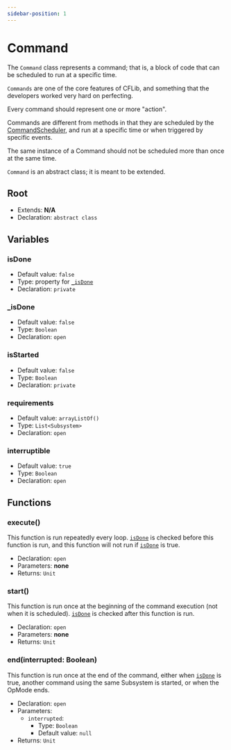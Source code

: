 ```yaml
---
sidebar-position: 1
---
```


# Command
The `Command` class represents a command; that is, a block of code that can be scheduled to run at a specific time.

`Commands` are one of the core features of CFLib, and something that the developers worked very hard on perfecting. 

Every command should represent one or more "action". 

Commands are different from methods in that they are scheduled by the [CommandScheduler](CommandScheduler), and run at a specific time or when triggered by specific events.

The same instance of a Command should not be scheduled more than once at the same time. 

`Command` is an abstract class; it is meant to be extended.

## Root
- Extends: **N/A**
- Declaration: `abstract class`

## Variables
### isDone
- Default value: `false`
- Type: property for [`_isDone`](#isdone)
- Declaration: `private`
### _isDone
- Default value: `false`
- Type: `Boolean`
- Declaration: `open`
### isStarted
- Default value: `false`
- Type: `Boolean`
- Declaration: `private`
### requirements
- Default value: `arrayListOf()`
- Type: `List<Subsystem>`
- Declaration: `open`
### interruptible
- Default value: `true`
- Type: `Boolean`
- Declaration: `open`

## Functions
### execute()
This function is run repeatedly every loop. [`isDone`](#isdone) is checked before this function is run, and this function will not run if [`isDone`](#isdone) is true.
- Declaration: `open`
- Parameters: **none**
- Returns: `Unit`
### start()
This function is run once at the beginning of the command execution (not when it is scheduled). [`isDone`](#isDone) is checked after this function is run.
- Declaration: `open`
- Parameters: **none**
- Returns: `Unit`
### end(interrupted: Boolean)
This function is run once at the end of the command, either when [`isDone`](#isdone) is true, another command using the same Subsystem is started, or when the OpMode ends.
- Declaration: `open`
- Parameters:
    - `interrupted`:
        - Type: `Boolean`
        - Default value: `null`
- Returns: `Unit`